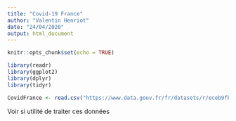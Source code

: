 ```yaml
---
title: "Covid-19 France"
author: "Valentin Henriot"
date: "24/04/2020"
output: html_document
---
```


```r
knitr::opts_chunk$set(echo = TRUE)
```

```r
library(readr)
library(ggplot2)
library(dplyr)
library(tidyr)
```

```r
CovidFrance <- read.csv("https://www.data.gouv.fr/fr/datasets/r/eceb9fb4-3ebc-4da3-828d-f5939712600a")
```

Voir si utilité de traiter ces données
